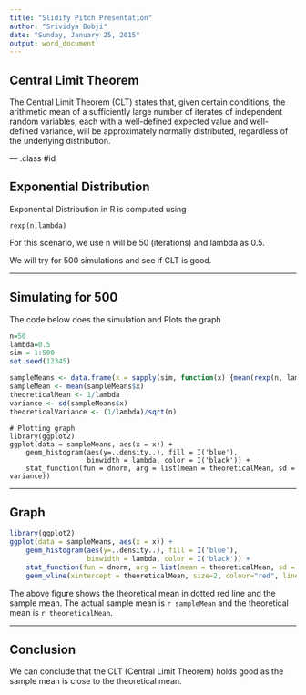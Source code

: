 ```yaml
---
title: "Slidify Pitch Presentation"
author: "Srividya Bobji"
date: "Sunday, January 25, 2015"
output: word_document
---
```



## Central Limit Theorem

The Central Limit Theorem (CLT) states that, given certain conditions, the arithmetic mean of a sufficiently large number of iterates of independent random variables, each with a well-defined expected value and well-defined variance, will be approximately normally distributed, regardless of the underlying distribution.

--- .class #id 

## Exponential Distribution

Exponential Distribution in R is computed using 
```
rexp(n,lambda)
```
For this scenario, we use n will be 50 (iterations) and lambda as 0.5.

We will try for 500 simulations and see if CLT is good.

---

## Simulating for 500
The code below does the simulation and Plots the graph
```r
n=50
lambda=0.5
sim = 1:500
set.seed(12345)
```
``` r
sampleMeans <- data.frame(x = sapply(sim, function(x) {mean(rexp(n, lambda))}))
sampleMean <- mean(sampleMeans$x)
theoreticalMean <- 1/lambda
variance <- sd(sampleMeans$x)
theoreticalVariance <- (1/lambda)/sqrt(n)
```
```
# Plotting graph
library(ggplot2)
ggplot(data = sampleMeans, aes(x = x)) + 
    geom_histogram(aes(y=..density..), fill = I('blue'), 
                   binwidth = lambda, color = I('black')) +
    stat_function(fun = dnorm, arg = list(mean = theoreticalMean, sd = variance))

```

---

## Graph

```r
library(ggplot2)
ggplot(data = sampleMeans, aes(x = x)) + 
    geom_histogram(aes(y=..density..), fill = I('blue'), 
                   binwidth = lambda, color = I('black')) +
    stat_function(fun = dnorm, arg = list(mean = theoreticalMean, sd = variance)) +
    geom_vline(xintercept = theoreticalMean, size=2, colour="red", linetype=2)

```

The above figure shows the theoretical mean in dotted red line and the sample mean.
The actual sample mean is `r sampleMean` and the theoretical mean is `r theoreticalMean`.

---


## Conclusion

We can conclude that the CLT (Central Limit Theorem) holds good as the sample mean is close to the theoretical mean.